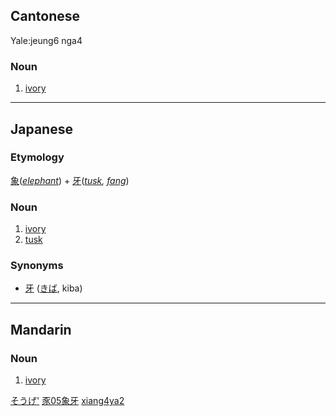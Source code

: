 ==Cantonese==
{{zh-hanzi|[[象]][[牙]]}}
Yale:jeung6 nga4

===Noun===
{{ZHchar|象牙}}{{zh-attention|needs inflection template|key=豕05象牙}}

# [[ivory]]

----

==Japanese==
{{ja-kanjitab|象|牙}}

===Etymology===
[[象]](''[[elephant]]'') + [[牙]](''[[tusk]], [[fang]]'')

===Noun===
{{ja-noun|k|hira=ぞうげ|rom=zōge|hidx=そうげ'}}

# [[ivory]]
# [[tusk]]

===Synonyms===
* [[牙]] ([[きば]], kiba)

[[Category:ja:Elephants|そうげ']]

----

==Mandarin==
{{zh-hanzi|[[象]][[牙]]}}

===Noun===
{{cmn-noun|ts|pin=xiàngyá|pint=xiang4ya2|rs=豕05}}

# [[ivory]]

[[Category:zh-tw:Elephants|豕05象牙]]
[[Category:zh-cn:Elephants|xiang4ya2]]